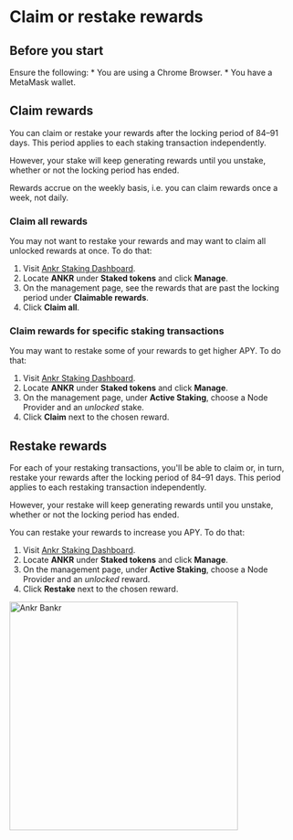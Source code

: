 
# Claim or restake rewards

## Before you start

<Callout>
Ensure the following:
* You are using a Chrome Browser.
* You have a MetaMask wallet.
</Callout>

## Claim rewards
<Callout>
You can claim or restake your rewards after the locking period of 84–91 days. This period applies to each staking transaction independently.

However, your stake will keep generating rewards until you unstake, whether or not the locking period has ended.

Rewards accrue on the weekly basis, i.e. you can claim rewards once a week, not daily. 
</Callout>

### Claim all rewards
You may not want to restake your rewards and may want to claim all unlocked rewards at once. To do that:
1. Visit [Ankr Staking Dashboard](https://www.ankr.com/staking/dashboard/).
2. Locate **ANKR** under **Staked tokens** and click **Manage**.
3. On the management page, see the rewards that are past the locking period under **Claimable rewards**. 
4. Click **Claim all**.

### Claim rewards for specific staking transactions
You may want to restake some of your rewards to get higher APY. To do that:
1. Visit [Ankr Staking Dashboard](https://www.ankr.com/staking/dashboard/).
2. Locate **ANKR** under **Staked tokens** and click **Manage**.
3. On the management page, under **Active Staking**, choose a Node Provider and an _unlocked_ stake.
4. Click **Claim** next to the chosen reward.

## Restake rewards

<Callout>
For each of your restaking transactions, you'll be able to claim or, in turn, restake your rewards after the locking period of 84–91 days. This period applies to each restaking transaction independently.

However, your restake will keep generating rewards until you unstake, whether or not the locking period has ended.
</Callout>

You can restake your rewards to increase you APY. To do that:
1. Visit [Ankr Staking Dashboard](https://www.ankr.com/staking/dashboard/).
2. Locate **ANKR** under **Staked tokens** and click **Manage**.
3. On the management page, under **Active Staking**, choose a Node Provider and an _unlocked_ reward. 
4. Click **Restake** next to the chosen reward.

<img src="/docs/delegated-staking/ankr-bankr.png" alt="Ankr Bankr" class="responsive-pic" width="400" />